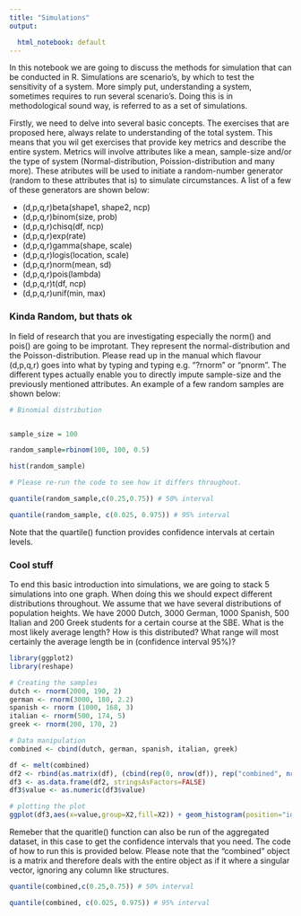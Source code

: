 ```yaml
---
title: "Simulations"
output:

  html_notebook: default
---
```


<p>In this notebook we are going to discuss the methods for simulation that can be conducted in R. Simulations are scenario's, by which to test the sensitivity of a system. More simply put, understanding a system, sometimes requires to run several scenario's. Doing this is in methodological sound way, is referred to as a set of simulations. </p>

<p> Firstly, we need to delve into several basic concepts. The exercises that are proposed here, always relate to understanding of the total system. This means that you wil get exercises that provide key metrics and describe the entire system. Metrics will involve attributes like a mean, sample-size and/or the type of system (Normal-distribution, Poission-distribution and many more). These atributes will be used to initiate a random-number generator (random to these attributes that is) to simulate circumstances. A list of a few of these generators are shown below: </p>

<ul>
<li>(d,p,q,r)beta(shape1, shape2, ncp)</li>
<li>(d,p,q,r)binom(size, prob)</li>
<li>(d,p,q,r)chisq(df, ncp)</li>
<li>(d,p,q,r)exp(rate)</li>
<li>(d,p,q,r)gamma(shape, scale)</li>
<li>(d,p,q,r)logis(location, scale)</li>
<li>(d,p,q,r)norm(mean, sd)</li>
<li>(d,p,q,r)pois(lambda)</li>
<li>(d,p,q,r)t(df, ncp)</li>
<li>(d,p,q,r)unif(min, max)</li>
</ul>

<h3> Kinda Random, but thats ok </h3>

<p>In field of research that you are investigating especially the norm() and pois() are going to be improtant. They represent the normal-distribution and the Poisson-distribution. Please read up in the manual which flavour (d,p,q,r) goes into what by typing and typing e.g. "?rnorm" or "pnorm". The different types actually enable you to directly impute sample-size and the previously mentioned attributes. An example of a few random samples are shown below: </p>

```r
# Binomial distribution


sample_size = 100

random_sample=rbinom(100, 100, 0.5)

hist(random_sample)

# Please re-run the code to see how it differs throughout. 

quantile(random_sample,c(0.25,0.75)) # 50% interval

quantile(random_sample, c(0.025, 0.975)) # 95% interval

```

<p> Note that the quartile() function provides confidence intervals at certain levels. 

<h3>  Cool stuff </h3>
To end this basic introduction into simulations, we are going to stack 5 simulations into one graph. When doing this we should expect different distributions throughout. We assume that we have several distributions of population heights. We have 2000 Dutch, 3000 German, 1000 Spanish, 500 Italian and 200 Greek students for a certain course at the SBE. What is the most likely average length? How is this distributed? What range will most certainly the average length be in (confidence interval 95%)?

```r
library(ggplot2)
library(reshape)

# Creating the samples
dutch <- rnorm(2000, 190, 2)
german <- rnorm(3000, 180, 2.2)
spanish <- rnorm (1000, 168, 3)
italian <- rnorm(500, 174, 5)
greek <- rnorm(200, 170, 2)

# Data manipulation
combined <- cbind(dutch, german, spanish, italian, greek)

df <- melt(combined)
df2 <- rbind(as.matrix(df), (cbind(rep(0, nrow(df)), rep("combined", nrow(df)), df[,3])))
df3 <- as.data.frame(df2, stringsAsFactors=FALSE)
df3$value <- as.numeric(df3$value)

# plotting the plot
ggplot(df3,aes(x=value,group=X2,fill=X2)) + geom_histogram(position="identity",binwidth=0.5, alpha=0.5) + theme_bw()

```

<p> Remeber that the quaritle() function can also be run of the aggregated dataset, in this case to get the confidence intervals that you need. The code of how to run this is provided below. Please note that the "combined" object is a matrix and therefore deals with the entire object as if it where a singular vector, ignoring any column like structures. </p>

```r
quantile(combined,c(0.25,0.75)) # 50% interval

quantile(combined, c(0.025, 0.975)) # 95% interval
```


